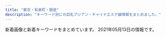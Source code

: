 ```yaml
---
title: "東京・有楽町・銀座"
description: "キーワード別にの巨乳アジアン・チャイナエステ嬢情報をまとめました。"
---
```


新着画像と新着キーワードをまとめています。
2021年05月13日の情報です。

<DmmAffiliateIns />
<KeywordTable
  shops={
    [
    {
        "station": "\u8305\u5834\u753a\u99c510\u756a\u51fa\u53e3",
        "url": "https://aroma.tyo.cm/",
        "name": "\u6975\u4e0a\u30e1\u30f3\u30ba\u30a2\u30ed\u30de\u65e5\u672c\u6a4b",
        "keywords": {},
        "img_links": []
    },
    {
        "keywords": {
            "C": 2,
            "D": 10,
            "86": 13,
            "E": 1
        },
        "url": "http://esthe-aroma.com/",
        "station": "\u99ac\u55b0\u6a2a\u5c71\u99c5A2\u51fa\u53e3",
        "name": "Miss.9\uff5e\u30df\u30b9.\u30ad\u30e5\u30a6\uff5e",
        "img_links": [
            "http://esthe-aroma.com/images/cg12.jpg",
            "http://esthe-aroma.com/images/icon_staff.png",
            "http://esthe-aroma.com/images/cg09.jpg",
            "http://esthe-aroma.com/images/cg13.jpg",
            "http://esthe-aroma.com/images/btn2.png",
            "http://esthe-aroma.com/images/cg11.jpg",
            "http://esthe-aroma.com/images/icon_info.png",
            "http://esthe-aroma.com/images/cg02.jpg",
            "http://esthe-aroma.com/images/end-info.png",
            "http://esthe-aroma.com/images/cg01.jpg",
            "http://esthe-aroma.com/images/photo01.jpg",
            "http://esthe-aroma.com/images/icon_top.png",
            "http://esthe-aroma.com/images/cg08.jpg",
            "http://esthe-aroma.com/images/cg04.jpg",
            "http://esthe-aroma.com/images/icon_concept.png",
            "http://esthe-aroma.com/images/photo03.jpg",
            "http://esthe-aroma.com/images/icon_tel.png",
            "http://esthe-aroma.com/images/mainImg_sub.jpg",
            "http://esthe-aroma.com/images/cg05.jpg",
            "http://esthe-aroma.com/images/qrc.jpg",
            "http://esthe-aroma.com/images/cg07.jpg",
            "http://esthe-aroma.com/images/cg03.jpg",
            "http://esthe-aroma.com/images/cg10.jpg",
            "http://esthe-aroma.com/images/photo02.jpg",
            "http://esthe-aroma.com/images/cg06.jpg"
        ]
    },
    {
        "keywords": {
            "86": 4,
            "F": 2,
            "C": 30
        },
        "station": "JR\u65b0\u65e5\u672c\u6a4b\u99c56\u756a\u51fa\u53e3",
        "img_links": [
            "https://melodyspa.tokyo/images/st/miho.jpg",
            "https://melodyspa.tokyo/images/share/pagetop.png",
            "https://melodyspa.tokyo/images/st/yuna2.jpg",
            "https://melodyspa.tokyo/images/st/rara2.jpg",
            "https://melodyspa.tokyo/images/st/you3.jpg",
            "https://melodyspa.tokyo/images/st/ringo.jpg",
            "https://melodyspa.tokyo/images/st/risa.jpg",
            "https://melodyspa.tokyo/images/st/yuna1.jpg",
            "https://melodyspa.tokyo/images/st/you.jpg",
            "https://melodyspa.tokyo/images/st/yuna.jpg",
            "https://melodyspa.tokyo/images/st/mina2.jpg",
            "https://melodyspa.tokyo/images/st/yuri.jpg",
            "https://melodyspa.tokyo/images/topimage/topimage.jpg",
            "https://melodyspa.tokyo/images/st/you2.jpg",
            "https://melodyspa.tokyo/images/st/mina.jpg"
        ],
        "url": "https://melodyspa.tokyo/",
        "name": "Melody Spa -\u30e1\u30ed\u30c7\u30a3 \u30b9\u30d1-"
    },
    {
        "name": "Evergrace-\u30a8\u30d0\u30fc\u30b0\u30ec\u30fc\u30b9-",
        "station": "\u6771\u65e5\u672c\u6a4b\u99c5A2\u51fa\u53e3",
        "url": "http://tokyo-relaxtime.asia/",
        "img_links": [
            "http://tokyo-relaxtime.asia/img/cast/yuka-01.jpg",
            "http://tokyo-relaxtime.asia/img/cast/alice-02.jpg",
            "http://tokyo-relaxtime.asia/img/slick/st-5.jpg",
            "http://tokyo-relaxtime.asia/img/cast/alice-04.jpg",
            "http://tokyo-relaxtime.asia/img/cast/ai-01.jpg",
            "http://tokyo-relaxtime.asia/img/slick/st-3.jpg",
            "http://tokyo-relaxtime.asia/img/cast/yuka-04.jpg",
            "http://tokyo-relaxtime.asia/img/slick/st-1.jpg",
            "http://tokyo-relaxtime.asia/img/cast/yuka-03.jpg",
            "http://tokyo-relaxtime.asia/img/cast/momo-02.jpg",
            "http://tokyo-relaxtime.asia/img/cast/yuka-02.jpg",
            "http://tokyo-relaxtime.asia/img/cast/momo-03.jpg",
            "http://tokyo-relaxtime.asia/img/cast/ai-02.jpg",
            "http://tokyo-relaxtime.asia/img/cast/ai-03.jpg",
            "http://tokyo-relaxtime.asia/img/cast/alice-01.jpg",
            "http://tokyo-relaxtime.asia/img/cast/alice-03.jpg",
            "http://tokyo-relaxtime.asia/img/cast/ai-04.jpg",
            "http://tokyo-relaxtime.asia/img/interior/lobby-1.jpg",
            "http://tokyo-relaxtime.asia/img/slick/st-4.jpg",
            "http://tokyo-relaxtime.asia/img/cast/miki-04.jpg",
            "http://tokyo-relaxtime.asia/img/cast/miki-01.jpg",
            "http://tokyo-relaxtime.asia/img/cast/momo-04.jpg",
            "http://tokyo-relaxtime.asia/img/cast/miki-03.jpg",
            "http://tokyo-relaxtime.asia/img/cast/miki-02.jpg",
            "http://tokyo-relaxtime.asia/img/cast/momo-01.jpg",
            "http://tokyo-relaxtime.asia/img/tw_mark.png",
            "http://tokyo-relaxtime.asia/img/slick/st-6.jpg",
            "http://tokyo-relaxtime.asia/img/interior/corridor-1.jpg"
        ],
        "keywords": {}
    },
    {
        "keywords": {
            "C": 15
        },
        "name": "\u7d05\u8449",
        "url": "http://arm-heal.com/",
        "img_links": [
            "http://arm-heal.com/pic/topimg4.png",
            "http://arm-heal.com/staff/hikari/01.jpg",
            "http://arm-heal.com/i/files/homeimg.jpg",
            "http://arm-heal.com/img/ttl_rec.png",
            "http://arm-heal.com/pic/topimg1.png",
            "http://arm-heal.com/img/corona.png",
            "http://arm-heal.com/staff/miki/01mb.jpg",
            "http://arm-heal.com/pic/topimg3.png",
            "http://arm-heal.com/staff/yuuyuu/01mb.jpg",
            "http://arm-heal.com/staff/aya/01mb.jpg",
            "http://arm-heal.com/staff/aya/01.jpg",
            "http://arm-heal.com/staff/miya/01.jpg",
            "http://arm-heal.com/img/att.png",
            "http://arm-heal.com/staff/yuki/01mb.jpg",
            "http://arm-heal.com/staff/hikari/01mb.jpg",
            "http://arm-heal.com/staff/miki/01.jpg",
            "http://arm-heal.com/img/ttl_mobile.png",
            "http://arm-heal.com/staff/miya/01mb.jpg",
            "http://arm-heal.com/img/ttl_staff.jpg",
            "http://arm-heal.com/pic/head.jpg",
            "http://arm-heal.com/pic/topimg5.png",
            "http://arm-heal.com/pic/topimg2.png",
            "http://arm-heal.com/staff/yuuyuu/01.jpg",
            "http://arm-heal.com/staff/yuki/01.jpg"
        ],
        "station": "\u516b\u4e01\u5800\u99c5A5\u53e3"
    },
    {
        "station": "\u4eba\u5f62\u753a\u99c5A6",
        "name": "\u5922\u306e\u90f7",
        "img_links": [
            "http://yume-sato.blue/uploads//sites/18/2020/09/news.jpg",
            "http://yume-sato.blue/uploads//sites/18/2020/09/s_staff.png",
            "http://yume-sato.blue/uploads//sites/18/2020/09/mobile-1.jpg",
            "http://yume-sato.blue/uploads//sites/18/2021/04/1-225x300.jpg",
            "http://yume-sato.blue/uploads//sites/18/2020/09/g6.jpg",
            "http://yume-sato.blue/uploads//sites/18/2020/09/g3-150x150.jpg",
            "http://yume-sato.blue/uploads//sites/18/2020/09/g4-150x150.jpg",
            "http://yume-sato.blue/uploads//sites/18/2020/09/top.jpg",
            "http://yume-sato.blue/uploads//sites/18/2020/09/g5-150x150.jpg",
            "http://yume-sato.blue/uploads//sites/18/2020/09/g2.jpg",
            "http://yume-sato.blue/uploads//sites/18/2020/09/g4.jpg",
            "http://yume-sato.blue/uploads//sites/18/2020/09/g2-150x150.jpg",
            "http://yume-sato.blue/uploads//sites/18/2020/10/g2.jpg",
            "http://yume-sato.blue/uploads//sites/18/2020/09/g6-150x150.jpg",
            "http://yume-sato.blue/uploads//sites/18/2020/09/g1-150x150.jpg",
            "http://yume-sato.blue/uploads//sites/18/2020/09/g5.jpg",
            "http://yume-sato.blue/uploads//sites/18/2021/04/1.jpg",
            "http://yume-sato.blue/uploads//sites/18/2020/12/gg.jpg",
            "http://yume-sato.blue/uploads//sites/18/2020/09/g3.jpg",
            "http://yume-sato.blue/uploads//sites/18/2020/09/pick.jpg",
            "http://yume-sato.blue/uploads//sites/18/2020/09/g1.jpg",
            "http://yume-sato.blue/uploads//sites/18/2020/12/gg-150x150.jpg",
            "http://yume-sato.blue/uploads//sites/18/2020/09/top1-1.jpg"
        ],
        "keywords": {},
        "url": "http://yume-sato.blue/"
    },
    {
        "keywords": {},
        "name": "\u30e9\u30d5\u30a3\u30fc\u30eb",
        "img_links": [],
        "station": "\u65b0\u65e5\u672c\u6a4b\u99c55\u756a\u51fa\u53e3",
        "url": "http://s-este.net/"
    },
    {
        "name": "\u3086\u3089\u308a\u9999",
        "station": "\u6c34\u5929\u5bae\u524d\u99c58\u756a\u51fa\u53e3",
        "url": "http://yurarika.work/",
        "img_links": [
            "http://yurarika.work/staff/aya1.jpg",
            "http://yurarika.work/staff/rara2.jpg",
            "http://yurarika.work/staff/mirai1.jpg",
            "http://yurarika.work/staff/mika.jpg",
            "http://yurarika.work/staff/aya.jpg",
            "http://yurarika.work/staff/rara1.jpg",
            "http://yurarika.work/staff/aya2.jpg",
            "http://yurarika.work/staff/mirai.jpg",
            "http://yurarika.work/staff/mika2.jpg",
            "http://yurarika.work/staff/mirai2.jpg",
            "http://yurarika.work/img/all/loader.png",
            "http://yurarika.work/staff/rara.jpg",
            "http://yurarika.work/staff/mika1.jpg"
        ],
        "keywords": {
            "C": 14,
            "88": 6,
            "86": 4,
            "85": 10,
            "D": 6
        }
    },
    {
        "url": "http://sweet-massage.work/",
        "name": "Sweet",
        "station": "\u8305\u5834\u753a\u99c53\u756a\u51fa\u53e3",
        "keywords": {
            "88": 3,
            "86": 6,
            "D": 6,
            "C": 3,
            "89": 3,
            "85": 3,
            "E": 6
        },
        "img_links": [
            "http://sweet-massage.work/img/s3.jpg",
            "http://sweet-massage.work/img/st02.jpg",
            "http://sweet-massage.work/sp/img/t-r.jpg",
            "http://sweet-massage.work/img/nos.jpg",
            "http://sweet-massage.work/sp/img/pic.jpg",
            "http://sweet-massage.work/img/st5.jpg",
            "http://sweet-massage.work/img/st3.jpg",
            "http://sweet-massage.work/img/st1.jpg",
            "http://sweet-massage.work/sp/img/t-o.jpg",
            "http://sweet-massage.work/sp/img/botton.jpg",
            "http://sweet-massage.work/sp/img/t-s.jpg",
            "http://sweet-massage.work/sp/img/st04.jpg",
            "http://sweet-massage.work/sp/img/s5.jpg",
            "http://sweet-massage.work/sp/img/info.jpg",
            "http://sweet-massage.work/img/s4.jpg",
            "http://sweet-massage.work/sp/img/st03.jpg",
            "http://sweet-massage.work/sp/img/s2.jpg",
            "http://sweet-massage.work/img/m1.png",
            "http://sweet-massage.work/sp/img/sys.jpg",
            "http://sweet-massage.work/img/st2.jpg",
            "http://sweet-massage.work/sp/img/time.jpg",
            "http://sweet-massage.work/sp/img/tit.jpg",
            "http://sweet-massage.work/sp/img/st005.jpg",
            "http://sweet-massage.work/img/sta3.jpg",
            "http://sweet-massage.work/sp/img/st02.jpg",
            "http://sweet-massage.work/sp/img/st5.jpg",
            "http://sweet-massage.work/sp/img/st2.jpg",
            "http://sweet-massage.work/img/st01.jpg",
            "http://sweet-massage.work/img/st04.jpg",
            "http://sweet-massage.work/sp/img/st01.jpg",
            "http://sweet-massage.work/sp/img/st3.jpg",
            "http://sweet-massage.work/sp/img/add.jpg",
            "http://sweet-massage.work/img/sta2.jpg",
            "http://sweet-massage.work/img/sta5.jpg",
            "http://sweet-massage.work/sp/img/pc.jpg",
            "http://sweet-massage.work/img/sta1.jpg",
            "http://sweet-massage.work/sp/img/st1.jpg",
            "http://sweet-massage.work/img/st4.jpg",
            "http://sweet-massage.work/img/s2.jpg",
            "http://sweet-massage.work/sp/img/tel.jpg",
            "http://sweet-massage.work/sp/img/s3.jpg",
            "http://sweet-massage.work/img/mobile-1.png",
            "http://sweet-massage.work/sp/img/t-a.jpg",
            "http://sweet-massage.work/img/s1.jpg",
            "http://sweet-massage.work/sp/img/t-t.jpg",
            "http://sweet-massage.work/img/s5.jpg",
            "http://sweet-massage.work/sp/img/st05.jpg",
            "http://sweet-massage.work/img/foot-body.jpg",
            "http://sweet-massage.work/img/sta4.jpg",
            "http://sweet-massage.work/img/st005.jpg",
            "http://sweet-massage.work/img/st03.jpg",
            "http://sweet-massage.work/sp/img/st4.jpg",
            "http://sweet-massage.work/img/st05.jpg",
            "http://sweet-massage.work/sp/img/s4.jpg",
            "http://sweet-massage.work/sp/img/add2.jpg"
        ]
    },
    {
        "img_links": [
            "http://prime-relax.work/img/head.jpg",
            "http://prime-relax.work/img/link20067.jpg",
            "http://prime-relax.work/img/st7.jpg",
            "http://prime-relax.work/sp/img/sta4.jpg",
            "http://prime-relax.work/sp/img/t-o.jpg",
            "http://prime-relax.work/img/st13.jpg",
            "http://prime-relax.work/img/sta13.jpg",
            "http://prime-relax.work/img/bottom.png",
            "http://prime-relax.work/img/st11.jpg",
            "http://prime-relax.work/sp/img/sta7.jpg",
            "http://prime-relax.work/img/st8.jpg",
            "http://prime-relax.work/sp/img/botton.jpg",
            "http://prime-relax.work/sp/img/add3.jpg",
            "http://prime-relax.work/sp/img/pc.jpg",
            "http://prime-relax.work/img/IMG_1699.jpg",
            "http://prime-relax.work/sp/img/p-7.jpg",
            "http://prime-relax.work/img/st013.jpg",
            "http://prime-relax.work/img/IMG_1709.jpg",
            "http://prime-relax.work/img/link10033.jpg",
            "http://prime-relax.work/sp/img/sta14.jpg",
            "http://prime-relax.work/sp/img/p-9.jpg",
            "http://prime-relax.work/img/body-.jpg",
            "http://prime-relax.work/sp/img/sta9.jpg",
            "http://prime-relax.work/img/eve.jpg",
            "http://prime-relax.work/img/IMG_1675.jpg",
            "http://prime-relax.work/img/st08.jpg",
            "http://prime-relax.work/img/sys.jpg",
            "http://prime-relax.work/img/sta7.jpg",
            "http://prime-relax.work/sp/img/info.jpg",
            "http://prime-relax.work/sp/img/sta13.jpg",
            "http://prime-relax.work/sp/img/tit.jpg",
            "http://prime-relax.work/sp/img/add.jpg",
            "http://prime-relax.work/sp/img/t-a.jpg",
            "http://prime-relax.work/sp/img/t-s.jpg",
            "http://prime-relax.work/img/IMG_1667.jpg",
            "http://prime-relax.work/img/sta4.jpg",
            "http://prime-relax.work/sp/img/time.jpg",
            "http://prime-relax.work/img/link-.jpg",
            "http://prime-relax.work/sp/img/sta11.jpg",
            "http://prime-relax.work/sp/img/sys.jpg",
            "http://prime-relax.work/img/sta8.jpg",
            "http://prime-relax.work/sp/img/sta8.jpg",
            "http://prime-relax.work/img/mo.png",
            "http://prime-relax.work/sp/img/t-r.jpg",
            "http://prime-relax.work/img/bottom-.png",
            "http://prime-relax.work/img/link300100.jpg",
            "http://prime-relax.work/img/st07.jpg",
            "http://prime-relax.work/sp/img/sta5.jpg",
            "http://prime-relax.work/img/st14.jpg",
            "http://prime-relax.work/sp/img/cam.jpg",
            "http://prime-relax.work/img/sta12.jpg",
            "http://prime-relax.work/img/st5.jpg",
            "http://prime-relax.work/img/st4.jpg",
            "http://prime-relax.work/sp/img/p-8.jpg",
            "http://prime-relax.work/img/st12.jpg",
            "http://prime-relax.work/img/sta9.jpg",
            "http://prime-relax.work/sp/img/pic.jpg",
            "http://prime-relax.work/img/st04.jpg",
            "http://prime-relax.work/sp/img/add2.jpg",
            "http://prime-relax.work/img/st9.jpg",
            "http://prime-relax.work/sp/img/t-t.jpg",
            "http://prime-relax.work/sp/img/sta12.jpg",
            "http://prime-relax.work/img/sta14.jpg",
            "http://prime-relax.work/img/sta5.jpg",
            "http://prime-relax.work/sp/img/tel.jpg",
            "http://prime-relax.work/img/st014.jpg",
            "http://prime-relax.work/img/sta11.jpg"
        ],
        "station": "\u99ac\u55b0\u753a\u99c51\u756a\u51fa\u53e3",
        "url": "http://prime-relax.work/",
        "keywords": {
            "82": 1,
            "E": 1,
            "87": 4,
            "84": 5,
            "C": 7,
            "86": 7,
            "88": 1,
            "D": 10
        },
        "name": "PRIME\u30fb\u30d7\u30e9\u30a4\u30e0"
    },
    {
        "img_links": [
            "http://luna-shine.info/uploads/lunashine/2019/04/e5beaee4bfa1e59bbee78987_2019031616274791.jpg",
            "http://luna-shine.info/uploads/lunashine/2013/01/room-5.jpg",
            "http://luna-shine.info/uploads/lunashine/2015/03/11111.jpg",
            "http://luna-shine.info/uploads/lunashine/2013/01/room-1.jpg",
            "http://luna-shine.info/uploads/lunashine/2013/01/room-2.jpg",
            "http://luna-shine.info/uploads/lunashine/2015/12/qqe59bbee7898720151214133747.jpg",
            "http://luna-shine.info/uploads/lunashine/2018/05/2.jpg",
            "http://luna-shine.info/uploads/lunashine/2017/03/saki.jpg",
            "http://luna-shine.info/uploads/lunashine/2015/04/1111_e589afe69cac.jpg",
            "http://luna-shine.info/uploads/lunashine/images/rq01.jpg",
            "http://luna-shine.info/uploads/lunashine/2019/04/bottom.jpg",
            "http://luna-shine.info/uploads/lunashine/2015/04/1111_e589afe69cac1.jpg",
            "http://luna-shine.info/uploads/lunashine/2013/01/room-7.jpg",
            "http://luna-shine.info/uploads/lunashine/2019/05/e5beaee4bfa1e59bbee78987_20190517131309.jpg",
            "http://luna-shine.info/uploads/lunashine/2014/06/image-15.jpeg",
            "http://luna-shine.info/uploads/lunashine/images/picup.png",
            "http://luna-shine.info/uploads/lunashine/2013/11/e381afe3828be3818b-1000x1333.jpg",
            "http://luna-shine.info/uploads/lunashine/2013/10/e381bfe3818d2_e589afe69cac.jpg",
            "http://luna-shine.info/uploads/lunashine/2012/12/topview1.jpg",
            "http://luna-shine.info/uploads/lunashine/2013/01/qiu-1.jpg",
            "http://luna-shine.info/uploads/lunashine/2013/10/4_e589afe69cac.jpg",
            "http://luna-shine.info/uploads/lunashine/2015/01/0.jpg",
            "http://luna-shine.info/uploads/lunashine/2019/03/e5beaee4bfa1e59bbee78987_201903141535171.jpg",
            "http://luna-shine.info/uploads/lunashine/2013/01/img_0370_e589afe69cac-276x368.jpg",
            "http://luna-shine.info/uploads/lunashine/2014/05/22.jpg",
            "http://luna-shine.info/uploads/lunashine/2014/06/image-14.jpeg",
            "http://luna-shine.info/uploads/lunashine/2012/12/topview4.jpg",
            "http://luna-shine.info/uploads/lunashine/2013/05/p1020464_e589afe69cac.jpg",
            "http://luna-shine.info/uploads/lunashine/2013/01/room-11.jpg",
            "http://luna-shine.info/uploads/lunashine/2015/01/2_e589afe69cac.jpg",
            "http://luna-shine.info/uploads/lunashine/2013/01/room-6.jpg",
            "http://luna-shine.info/uploads/lunashine/2019/04/tel.jpg",
            "http://luna-shine.info/uploads/lunashine/images/new_d.jpg",
            "http://luna-shine.info/uploads/lunashine/2014/04/image_e589afe69cac.png",
            "http://luna-shine.info/uploads/lunashine/2016/11/31.jpg",
            "http://luna-shine.info/uploads/lunashine/2013/01/room-10.jpg",
            "http://luna-shine.info/uploads/lunashine/2015/01/11.jpg",
            "http://luna-shine.info/uploads/lunashine/2019/04/e5beaee4bfa1e59bbee78987_201903161627478.jpg",
            "http://luna-shine.info/uploads/lunashine/2013/10/e381bfe382841_e589afe69cac.jpg",
            "http://luna-shine.info/uploads/lunashine/2019/07/qqe59bbee78987201504181707251.jpg",
            "http://luna-shine.info/uploads/lunashine/2016/12/img_4240.jpg",
            "http://luna-shine.info/uploads/lunashine/2013/01/img_0427_e589afe69cac-276x368.jpg",
            "http://luna-shine.info/uploads/lunashine/2019/03/e5beaee4bfa1e59bbee78987_201903161627476.jpg",
            "http://luna-shine.info/uploads/lunashine/2019/05/e5beaee4bfa1e59bbee78987_201905171313091.jpg",
            "http://luna-shine.info/uploads/lunashine/2013/01/room-8.jpg",
            "http://luna-shine.info/uploads/lunashine/2015/03/8dbe4d07b4f1258c30f14b30e60c1466.png",
            "http://luna-shine.info/uploads/lunashine/images/new_tit.jpg",
            "http://luna-shine.info/uploads/lunashine/2015/03/171f728230a16701d87b9e61ba70edf8.png",
            "http://luna-shine.info/uploads/lunashine/2017/04/22221.jpg",
            "http://luna-shine.info/uploads/lunashine/2019/04/e5beaee4bfa1e59bbee78987_201903161627475.jpg",
            "http://luna-shine.info/uploads/lunashine/2012/12/topview0.jpg",
            "http://luna-shine.info/uploads/lunashine/2012/12/topview3.jpg",
            "http://luna-shine.info/uploads/lunashine/2013/01/room-9.jpg",
            "http://luna-shine.info/uploads/lunashine/2019/12/e5beaee4bfa1e59bbee78987_201912071546181.jpg",
            "http://luna-shine.info/uploads/lunashine/2019/01/e5beaee4bfa1e59bbee78987_20190124144601.jpg",
            "http://luna-shine.info/uploads/lunashine/2014/06/9c1b42356edc1bb51d040e0a1783fa97.png",
            "http://luna-shine.info/uploads/lunashine/2014/05/naomi1-276x3583.jpg",
            "http://luna-shine.info/uploads/lunashine/2013/11/e381afe3828be3818befbc92-1000x1333.jpg",
            "http://luna-shine.info/uploads/lunashine/2012/12/mailmaka.jpg",
            "http://luna-shine.info/uploads/lunashine/2019/04/flash1.jpg",
            "http://luna-shine.info/uploads/lunashine/2014/05/naomi1-276x3584.jpg",
            "http://luna-shine.info/uploads/lunashine/2012/12/mobile.jpg",
            "http://luna-shine.info/uploads/lunashine/2013/01/room-3.jpg",
            "http://luna-shine.info/uploads/lunashine/images/rq03.jpg",
            "http://luna-shine.info/uploads/lunashine/2015/09/1-12041z120344c1_e589afe69cac_e589afe69cac.jpg",
            "http://luna-shine.info/uploads/lunashine/2020/01/e5beaee4bfa1e59bbee78987_20190517131309.jpg",
            "http://luna-shine.info/uploads/lunashine/2013/10/e381bfe38286e3818d-5_e589afe69cac.jpg",
            "http://luna-shine.info/uploads/lunashine/2013/10/e38182e38286e381bf3_e589afe69cac.jpg",
            "http://luna-shine.info/uploads/lunashine/images/no-photo.jpg",
            "http://luna-shine.info/uploads/lunashine/2019/12/e5beaee4bfa1e59bbee78987_20191207154634.jpg",
            "http://luna-shine.info/uploads/lunashine/2017/03/saki1.jpg",
            "http://luna-shine.info/uploads/lunashine/2015/06/image1-266x4001.jpg",
            "http://luna-shine.info/uploads/lunashine/2013/03/img_0522_e589afe69cac-1000x1333.jpg"
        ],
        "url": "http://luna-shine.info/",
        "station": "\u5c0f\u4f1d\u99ac\u753a\u99c53\u756a\u51fa\u53e3",
        "name": "\u30eb\u30ca\u30b7\u30e3\u30a4\u30f3",
        "keywords": {
            "82": 3,
            "84": 3,
            "87": 12,
            "F": 6,
            "\u30bb\u30af\u30b7\u30fc": 1,
            "86": 6,
            "E": 13,
            "81": 3,
            "88": 21,
            "85": 6,
            "89": 21,
            "D": 30,
            "\u80f8": 2,
            "G": 6,
            "C": 12
        }
    },
    {
        "keywords": {
            "86": 1,
            "89": 1,
            "91": 1,
            "D": 2,
            "83": 1,
            "E": 3,
            "C": 3,
            "85": 3,
            "90": 1,
            "G": 1,
            "93": 1,
            "87": 1
        },
        "station": "JR\u6771\u4eac\u99c5\u516b\u91cd\u6d32\u5317\u53e3",
        "name": "For you",
        "img_links": [
            "http://f-relaxe.net/images/index_18.jpg",
            "http://f-relaxe.net/images/index_08.jpg",
            "http://f-relaxe.net/images/index_17.jpg",
            "http://f-relaxe.net/girl/012.jpg",
            "http://f-relaxe.net/images/info_11.jpg",
            "http://f-relaxe.net/images/sub_15.jpg",
            "http://f-relaxe.net/girl/024.jpg",
            "http://f-relaxe.net/images/index_14.jpg",
            "http://f-relaxe.net/images/index_13.jpg",
            "http://f-relaxe.net/girl/011a.jpg",
            "http://f-relaxe.net/images/index_06.jpg",
            "http://f-relaxe.net/girl/07a.jpg",
            "http://f-relaxe.net/girl/08.jpg",
            "http://f-relaxe.net/girl/010.jpg",
            "http://f-relaxe.net/girl/09a.jpg",
            "http://f-relaxe.net/girl/00.jpg",
            "http://f-relaxe.net/girl/017.jpg",
            "http://f-relaxe.net/images/02.jpg",
            "http://f-relaxe.net/images/line.jpg",
            "http://f-relaxe.net/images/index_16.jpg",
            "http://f-relaxe.net/images/index_119.jpg",
            "http://f-relaxe.net/girl/010a.jpg",
            "http://f-relaxe.net/images/info.jpg",
            "http://f-relaxe.net/girl/013a.jpg",
            "http://f-relaxe.net/images/staff_11.jpg",
            "http://f-relaxe.net/images/index_04.jpg",
            "http://f-relaxe.net/girl/09.jpg",
            "http://f-relaxe.net/girl/012a.jpg",
            "http://f-relaxe.net/images/index_09.jpg",
            "http://f-relaxe.net/images/rec_11.jpg",
            "http://f-relaxe.net/images/01.jpg",
            "http://f-relaxe.net/images/index_05.jpg",
            "http://f-relaxe.net/girl/02.jpg",
            "http://f-relaxe.net/images/index_01.jpg",
            "http://f-relaxe.net/girl/011.jpg",
            "http://f-relaxe.net/girl/07.jpg",
            "http://f-relaxe.net/girl/02a.jpg",
            "http://f-relaxe.net/images/index_10.jpg",
            "http://f-relaxe.net/images/sub_10.jpg",
            "http://f-relaxe.net/images/sub_12.jpg",
            "http://f-relaxe.net/images/index_03.jpg",
            "http://f-relaxe.net/girl/08a.jpg",
            "http://f-relaxe.net/girl/04.jpg",
            "http://f-relaxe.net/images/index_07.jpg",
            "http://f-relaxe.net/images/rec.jpg",
            "http://f-relaxe.net/girl/013.jpg",
            "http://f-relaxe.net/images/index_12.jpg",
            "http://f-relaxe.net/images/03.jpg"
        ],
        "url": "http://f-relaxe.net"
    },
    {
        "url": "http://cocosia-massage.work/",
        "img_links": [
            "http://cocosia-massage.work/sp/img/t-t.jpg",
            "http://cocosia-massage.work/sp/img/botton.jpg",
            "http://cocosia-massage.work/sp/img/t-r.jpg",
            "http://cocosia-massage.work/sp/img/st4.jpg",
            "http://cocosia-massage.work/sp/img/cam4.jpg",
            "http://cocosia-massage.work/img/r9.jpg",
            "http://cocosia-massage.work/img/sta5.jpg",
            "http://cocosia-massage.work/sp/img/cam2.jpg",
            "http://cocosia-massage.work/img/st3.jpg",
            "http://cocosia-massage.work/img/newf.jpg",
            "http://cocosia-massage.work/sp/img/st6.jpg",
            "http://cocosia-massage.work/sp/img/t-t2.jpg",
            "http://cocosia-massage.work/img/xmas.png",
            "http://cocosia-massage.work/img/nos.jpg",
            "http://cocosia-massage.work/sp/img/acc.jpg",
            "http://cocosia-massage.work/img/sta2.jpg",
            "http://cocosia-massage.work/sp/img/cam3.jpg",
            "http://cocosia-massage.work/img/st4.jpg",
            "http://cocosia-massage.work/img/sta1.jpg",
            "http://cocosia-massage.work/sp/img/st1.jpg",
            "http://cocosia-massage.work/img/st2.jpg",
            "http://cocosia-massage.work/sp/img/p-6.jpg",
            "http://cocosia-massage.work/sp/img/st2.jpg",
            "http://cocosia-massage.work/sp/img/st5.jpg",
            "http://cocosia-massage.work/sp/img/qr.jpg",
            "http://cocosia-massage.work/img/sta3.jpg",
            "http://cocosia-massage.work/img/head2.jpg",
            "http://cocosia-massage.work/sp/img/t-s.jpg",
            "http://cocosia-massage.work/img/st1.jpg",
            "http://cocosia-massage.work/sp/img/p-4.jpg",
            "http://cocosia-massage.work/sp/img/st3.jpg",
            "http://cocosia-massage.work/img/st6.jpg",
            "http://cocosia-massage.work/sp/img/sys.jpg",
            "http://cocosia-massage.work/sp/img/rec.jpg",
            "http://cocosia-massage.work/sp/img/p-5.jpg",
            "http://cocosia-massage.work/sp/img/info.jpg",
            "http://cocosia-massage.work/img/news.jpg",
            "http://cocosia-massage.work/img/acc.jpg",
            "http://cocosia-massage.work/sp/img/cam1.jpg",
            "http://cocosia-massage.work/img/cncp.jpg",
            "http://cocosia-massage.work/sp/img/p-3.jpg",
            "http://cocosia-massage.work/sp/img/pc.jpg",
            "http://cocosia-massage.work/img/st5.jpg",
            "http://cocosia-massage.work/img/conc.jpg",
            "http://cocosia-massage.work/img/sta6.jpg",
            "http://cocosia-massage.work/img/fla-1.jpg",
            "http://cocosia-massage.work/img/fla-2.jpg",
            "http://cocosia-massage.work/img/sta4.jpg"
        ],
        "name": "COCOSIA",
        "keywords": {
            "F": 5,
            "85": 16,
            "87": 2,
            "E": 2,
            "C": 22,
            "88": 5,
            "D": 8
        },
        "station": "\u4eba\u5f62\u753a\u99c5A1\u51fa\u53e3"
    },
    {
        "keywords": {
            "C": 6,
            "87": 6,
            "D": 27,
            "86": 18,
            "88": 3,
            "85": 6
        },
        "img_links": [
            "http://www.hitomebore.esjp.info/files/016.jpg",
            "http://www.hitomebore.esjp.info/images/m3.jpg",
            "http://www.hitomebore.esjp.info/files/013.jpg",
            "http://www.hitomebore.esjp.info/files/008.jpg",
            "http://www.hitomebore.esjp.info/files/007.jpg",
            "http://www.hitomebore.esjp.info/images/m4.jpg",
            "http://www.hitomebore.esjp.info/files/011.jpg",
            "http://www.hitomebore.esjp.info/files/009.jpg",
            "http://www.hitomebore.esjp.info/images/m1.jpg",
            "http://www.hitomebore.esjp.info/images/mainImg_sub.jpg",
            "http://www.hitomebore.esjp.info/files/010.jpg",
            "http://www.hitomebore.esjp.info/files/012.jpg",
            "http://www.hitomebore.esjp.info/images/m2.jpg",
            "http://www.hitomebore.esjp.info/files/015.jpg",
            "http://www.hitomebore.esjp.info/files/014.jpg",
            "http://www.hitomebore.esjp.info/images/btn2.png",
            "http://www.hitomebore.esjp.info/images/mainImg2.jpg",
            "http://www.hitomebore.esjp.info/files/002.jpg"
        ],
        "name": "\u3072\u3068\u3081\u307c\u308c",
        "station": "\u65b0\u5bcc\u753a\u99c53\u756a\u51fa\u53e3",
        "url": "http://www.hitomebore.esjp.info/"
    },
    {
        "name": "\u60a0",
        "station": "JR\u6771\u4eac\u99c5\u516b\u91cd\u6d32\u53e3",
        "url": "http://koikst.xyz/",
        "img_links": [
            "http://koikst.xyz/_src/20885997/up.png",
            "http://koikst.xyz/_src/20886066/slider2.png",
            "http://koikst.xyz/_src/20886059/sign.png",
            "http://koikst.xyz/_src/20886005/wechatimg35.jpg",
            "http://koikst.xyz/_src/20886283/img20170527114635169213.png",
            "http://koikst.xyz/_src/20886233/906ab10dd05fdcaee1fa99bd6e5779ea.jpg",
            "http://koikst.xyz/_src/20886060/index_33.png",
            "http://koikst.xyz/_src/20885809/www.cman.png",
            "http://koikst.xyz/_src/20886111/_dsf0778_pp.jpg",
            "http://koikst.xyz/_src/20886019/up.png",
            "http://koikst.xyz/_src/20886092/therapist-ito.jpg",
            "http://koikst.xyz/_src/20886058/sign.png",
            "http://sunflower.jp.net/1.jpg",
            "http://koikst.xyz/_src/20886062/index_35.png",
            "http://koikst.xyz/_src/20886008/_k3_6019.jpg",
            "http://sunflower.jp.net/6.jpg",
            "http://koikst.xyz/_src/20886231/_dsf0770_pp.jpg",
            "http://koikst.xyz/_src/20885836/sign.jpg",
            "http://koikst.xyz/_src/20886303/07958eda583eff2b24876adf03c0a434.jpg",
            "http://koikst.xyz/_src/20885845/up.png",
            "http://koikst.xyz/_src/51067433/wechatimg726.jpg",
            "http://koikst.xyz/_src/20886122/up.png",
            "http://koikst.xyz/_src/20886300/media-20170919.jpg",
            "http://koikst.xyz/_src/20886009/img_2917.jpg",
            "http://sunflower.jp.net/3.jpg",
            "http://koikst.xyz/_src/20886035/up.png",
            "http://koikst.xyz/_src/20886222/up.png",
            "http://koikst.xyz/_src/20886063/index_36.png",
            "http://koikst.xyz/_src/21089124/img20180325193504865361.png",
            "http://koikst.xyz/_src/51067435/wechatimg725.jpg",
            "http://koikst.xyz/_src/20886010/img_3017.jpg",
            "http://koikst.xyz/_src/20991736/t02200330_0640096013249885015.jpg",
            "http://koikst.xyz/_src/20886061/index_34.png",
            "http://koikst.xyz/_src/20885828/up.png",
            "http://koikst.xyz/_src/20886103/up.png",
            "http://koikst.xyz/_src/20886006/wechatimg36.jpg",
            "http://koikst.xyz/_src/20886064/index_37.png",
            "http://koikst.xyz/_src/20886308/t02200330_0640096013249885015.jpg",
            "http://sunflower.jp.net/5.jpg",
            "http://sunflower.jp.net/2.jpg",
            "http://koikst.xyz/_src/20886007/_k3_6020.jpg",
            "http://koikst.xyz/_src/20886287/9c88380aa0315ec9292225a3223d62d9.jpg",
            "http://koikst.xyz/_src/20886229/_dsf0778_pp.jpg",
            "http://koikst.xyz/_src/20886310/wechatimg405.jpg",
            "http://koikst.xyz/_src/20886211/07958eda583eff2b24876adf03c0a434.jpg",
            "http://koikst.xyz/_src/51067437/wechatimg724.jpg",
            "http://koikst.xyz/_src/51067440/wechatimg723.jpg",
            "http://koikst.xyz/_src/20885811/up.png",
            "http://koikst.xyz/_src/20886065/index_38.png",
            "http://koikst.xyz/_src/20886148/therapist-ito.jpg",
            "http://koikst.xyz/_src/20886235/t02200330_0640096013249885015.jpg",
            "http://koikst.xyz/_src/20886305/therapist-ito.jpg"
        ],
        "keywords": {
            "C": 2,
            "E": 3,
            "85": 2,
            "89": 3
        }
    },
    {
        "station": "\u6771\u9280\u5ea7\u99c5A7\u51fa\u53e3",
        "name": "Tiara-\u30c6\u30a4\u30a2\u30e9-",
        "keywords": {
            "89": 1,
            "C": 1,
            "D": 4,
            "E": 1,
            "87": 1
        },
        "url": "https://est-tiara.info/",
        "img_links": [
            "https://est-tiara.info/staffPhoto/b20210304095845.jpg",
            "https://est-tiara.info/staffPhoto/b20210304100121.jpg",
            "https://est-tiara.info/js/sliderLine/slide_prev.png",
            "https://est-tiara.info/staffPhoto/s20201016083828.jpg",
            "https://est-tiara.info/staffPhoto/b20210304100038.jpg",
            "https://est-tiara.info/images/gallery/r4.jpg",
            "https://est-tiara.info/images/gallery/r7.jpg",
            "https://est-tiara.info/staffPhoto/s20201016083614.jpg",
            "https://est-tiara.info/staffPhoto/b20201016083614.jpg",
            "https://est-tiara.info/staffPhoto/b20210304095623.jpg",
            "https://est-tiara.info/images/mobile.png",
            "https://est-tiara.info/images/gallery/r3.jpg",
            "https://est-tiara.info/images/gallery/r6.jpg",
            "https://est-tiara.info/staffPhoto/b20201016083828.jpg",
            "https://est-tiara.info/images/gallery/r8.jpg",
            "https://est-tiara.info/js/sliderLine/slide_next.png",
            "https://est-tiara.info/images/gallery/r1.jpg",
            "https://est-tiara.info/images/returnBtn.png",
            "https://est-tiara.info/staffPhoto/s20210304100121.jpg",
            "https://est-tiara.info/staffPhoto/s20210304095845.jpg",
            "https://est-tiara.info/images/gallery/r2.jpg",
            "https://est-tiara.info/images/gallery/r5.jpg",
            "https://est-tiara.info/staffPhoto/s20210304100038.jpg",
            "https://est-tiara.info/uploadfiles/Image/campaignEstTiaraInfo.jpg",
            "https://est-tiara.info/staffPhoto/b20210304095739.jpg",
            "https://est-tiara.info/staffPhoto/s20210304095623.jpg",
            "https://est-tiara.info/staffPhoto/s20210304095739.jpg"
        ]
    },
    {
        "station": "\u6771\u9280\u5ea7\u99c55\u756a\u51fa\u53e3",
        "keywords": {
            "E": 4,
            "85": 3,
            "D": 10,
            "88": 1,
            "87": 3,
            "89": 1,
            "F": 1,
            "86": 7
        },
        "img_links": [
            "http://toukasui.jpn.mn/photos/sites/49/2020/09/202009151644200.jpg",
            "http://toukasui.jpn.mn/images/room3.jpg",
            "http://toukasui.jpn.mn/photos/sites/49/2019/07/2019070111270334.jpg",
            "http://toukasui.jpn.mn/photos/sites/49/2019/11/2019111002374421.jpg",
            "http://toukasui.jpn.mn/images/news.jpg",
            "http://toukasui.jpn.mn/photos/sites/49/2021/04/2021041715313779.jpg",
            "http://toukasui.jpn.mn/photos/sites/49/2021/04/2021040817571791.jpg",
            "http://toukasui.jpn.mn/photos/sites/49/2019/03/2019030615101559.jpg",
            "http://toukasui.jpn.mn/images/top.jpg",
            "http://toukasui.jpn.mn/photos/sites/49/2019/09/2019091616543823.jpg",
            "http://toukasui.jpn.mn/images/pick.jpg",
            "http://toukasui.jpn.mn/images/s_staff.png",
            "http://toukasui.jpn.mn/images/room4.jpg",
            "http://toukasui.jpn.mn/images/room1.jpg",
            "http://toukasui.jpn.mn/photos/sites/49/2019/02/2019021519245846.jpg",
            "http://toukasui.jpn.mn/images/face.jpg",
            "http://toukasui.jpn.mn/photos/sites/49/2019/08/2019081010463794.jpg",
            "http://toukasui.jpn.mn/photos/sites/49/2018/11/2018110702420266.jpg",
            "http://toukasui.jpn.mn/photos/sites/49/2019/08/2019082510480041.jpg",
            "http://toukasui.jpn.mn/images/room2.jpg",
            "http://toukasui.jpn.mn/photos/sites/49/2019/06/2019061711394937.jpg",
            "http://toukasui.jpn.mn/photos/sites/49/2018/11/2018111701424587.jpg",
            "http://toukasui.jpn.mn/photos/sites/49/2019/02/2019020710305082.jpg",
            "http://toukasui.jpn.mn/images/mobile.jpg",
            "http://toukasui.jpn.mn/photos/sites/49/2018/12/2018121411170742.jpg"
        ],
        "name": "\u6843\u82b1\u6c34*\u3068\u3046\u304b\u3059\u3044",
        "url": "http://toukasui.jpn.mn/"
    },
    {
        "url": "http://www.comodo.relaxjp.info/",
        "img_links": [
            "http://www.comodo.relaxjp.info/files/011.jpg",
            "http://www.comodo.relaxjp.info/images/bj1.jpg",
            "http://www.comodo.relaxjp.info/images/bj3.jpg",
            "http://www.comodo.relaxjp.info/files/013-02.jpg",
            "http://www.comodo.relaxjp.info/files/001-02.jpg",
            "http://www.comodo.relaxjp.info/files/005-02.jpg",
            "http://www.comodo.relaxjp.info/files/015-03.jpg",
            "http://www.comodo.relaxjp.info/files/001-03.jpg",
            "http://www.comodo.relaxjp.info/files/011-02.jpg",
            "http://www.comodo.relaxjp.info/images/top.png",
            "http://www.comodo.relaxjp.info/files/014.jpg",
            "http://www.comodo.relaxjp.info/files/012-03.jpg",
            "http://www.comodo.relaxjp.info/files/003-03.jpg",
            "http://www.comodo.relaxjp.info/files/013-03.jpg",
            "http://www.comodo.relaxjp.info/files/010-03.jpg",
            "http://www.comodo.relaxjp.info/images/s_info.jpg",
            "http://www.comodo.relaxjp.info/images/s_news.jpg",
            "http://www.comodo.relaxjp.info/images/s_link.jpg",
            "http://www.comodo.relaxjp.info/files/001.jpg",
            "http://www.comodo.relaxjp.info/files/014-03.jpg",
            "http://www.comodo.relaxjp.info/files/002-03.jpg",
            "http://www.comodo.relaxjp.info/files/005.jpg",
            "http://www.comodo.relaxjp.info/files/012-02.jpg",
            "http://www.comodo.relaxjp.info/files/010.jpg",
            "http://www.comodo.relaxjp.info/files/015-02.jpg",
            "http://www.comodo.relaxjp.info/files/012.jpg",
            "http://www.comodo.relaxjp.info/files/003.jpg",
            "http://www.comodo.relaxjp.info/files/014-02.jpg",
            "http://www.comodo.relaxjp.info/files/002-02.jpg",
            "http://www.comodo.relaxjp.info/files/002.jpg",
            "http://www.comodo.relaxjp.info/images/hua.jpg",
            "http://www.comodo.relaxjp.info/files/003-02.jpg",
            "http://www.comodo.relaxjp.info/files/015.jpg",
            "http://www.comodo.relaxjp.info/files/011-03.jpg",
            "http://www.comodo.relaxjp.info/files/013.jpg",
            "http://www.comodo.relaxjp.info/files/010-02.jpg",
            "http://www.comodo.relaxjp.info/files/005-03.jpg",
            "http://www.comodo.relaxjp.info/images/s_staff.jpg"
        ],
        "keywords": {
            "E": 1,
            "88": 1,
            "C": 1,
            "90": 1,
            "D": 7,
            "85": 2,
            "87": 6
        },
        "station": "\u99ac\u55b0\u6a2a\u5c71\u99c5A2\u51fa\u53e3",
        "name": "COMODO -\u30b3\u30e2\u30c9-"
    },
    {
        "img_links": [
            "http://e-berry.work/sp/staff/nene.jpg",
            "http://e-berry.work/sp/img/nene1.jpg",
            "http://e-berry.work/sp/img/hikari1.jpg",
            "http://e-berry.work/sp/images/int1.png",
            "http://e-berry.work/img/nene1.jpg",
            "http://e-berry.work/img/yoko1.jpg",
            "http://e-berry.work/img/rina1.jpg",
            "http://e-berry.work/sp/images/newsb.png",
            "http://e-berry.work/sp/images/b2.jpg",
            "http://e-berry.work/sp/staff/yoko.jpg",
            "http://e-berry.work/images/tgirl.jpg",
            "http://e-berry.work/sp/images/interior_t.png",
            "http://e-berry.work/images/staff_t.jpg",
            "http://e-berry.work/sp/images/tel.png",
            "http://e-berry.work/sp/img/yoko1.jpg",
            "http://e-berry.work/sp/images/topgirl.png",
            "http://e-berry.work/sp/images/head.jpg",
            "http://e-berry.work/images/10.jpg",
            "http://e-berry.work/sp/images/10.jpg",
            "http://e-berry.work/sp/staff/moka.jpg",
            "http://e-berry.work/staff/moka.jpg",
            "http://e-berry.work/staff/aya.jpg",
            "http://e-berry.work/sp/images/footer.jpg",
            "http://e-berry.work/sp/images/9.jpg",
            "http://e-berry.work/sp/img/aya1.jpg",
            "http://e-berry.work/images/rec2.jpg",
            "http://e-berry.work/sp/images/rec2.png",
            "http://e-berry.work/sp/images/concept.jpg",
            "http://e-berry.work/sp/staff/natumi.jpg",
            "http://e-berry.work/sp/staff/hikari.jpg",
            "http://e-berry.work/img/aya1.jpg",
            "http://e-berry.work/sp/img/moka1.jpg",
            "http://e-berry.work/images/int2.jpg",
            "http://e-berry.work/sp/img/ayumi1.jpg",
            "http://e-berry.work/sp/staff/haruka.jpg",
            "http://e-berry.work/sp/images/news.png",
            "http://e-berry.work/staff/rina.jpg",
            "http://e-berry.work/sp/img/haruka1.jpg",
            "http://e-berry.work/sp/images/ac1.jpg",
            "http://e-berry.work/sp/images/sys1.png",
            "http://e-berry.work/images/sys3.jpg",
            "http://e-berry.work/images/9.jpg",
            "http://e-berry.work/images/sys2.jpg",
            "http://e-berry.work/images/interior_t.jpg",
            "http://e-berry.work/staff/ayumi.jpg",
            "http://e-berry.work/staff/haruka.jpg",
            "http://e-berry.work/images/b1.jpg",
            "http://e-berry.work/images/int1.jpg",
            "http://e-berry.work/images/sm.jpg",
            "http://e-berry.work/sp/images/staff_t.png",
            "http://e-berry.work/images/news_t.jpg",
            "http://e-berry.work/sp/images/newface.png",
            "http://e-berry.work/images/ac1.jpg",
            "http://e-berry.work/sp/img/natumi1.jpg",
            "http://e-berry.work/images/sys1.jpg",
            "http://e-berry.work/images/concept.jpg",
            "http://e-berry.work/sp/images/b1.jpg",
            "http://e-berry.work/images/rec1.jpg",
            "http://e-berry.work/sp/images/sys2.png",
            "http://e-berry.work/staff/nene.jpg",
            "http://e-berry.work/img/hikari1.jpg",
            "http://e-berry.work/images/newsb.png",
            "http://e-berry.work/sp/img/rina1.jpg",
            "http://e-berry.work/sp/images/sys3.png",
            "http://e-berry.work/img/haruka1.jpg",
            "http://e-berry.work/images/b2.jpg",
            "http://e-berry.work/sp/img/ai1.jpg",
            "http://e-berry.work/staff/hikari.jpg",
            "http://e-berry.work/img/ai1.jpg",
            "http://e-berry.work/img/natumi1.jpg",
            "http://e-berry.work/staff/natumi.jpg",
            "http://e-berry.work/sp/staff/ayumi.jpg",
            "http://e-berry.work/sp/images/rec1.jpg",
            "http://e-berry.work/staff/yoko.jpg",
            "http://e-berry.work/sp/staff/rina.jpg",
            "http://e-berry.work/sp/staff/aya.jpg",
            "http://e-berry.work/images/newface.jpg",
            "http://e-berry.work/img/ayumi1.jpg",
            "http://e-berry.work/img/moka1.jpg",
            "http://e-berry.work/sp/images/int2.png",
            "http://e-berry.work/images/head.jpg",
            "http://e-berry.work/staff/ai.jpg",
            "http://e-berry.work/sp/staff/ai.jpg"
        ],
        "keywords": {},
        "station": "\u6c34\u5929\u5bae\u524d\u99c56\u756a\u51fa\u53e3",
        "name": "\u30a2\u30ed\u30de\u30a2\u30ea\u30a2",
        "url": "http://e-berry.work/index.html"
    },
    {
        "keywords": {
            "\u30bb\u30af\u30b7\u30fc": 3,
            "88": 1
        },
        "url": "https://ningyocho-esthe.work/",
        "img_links": [
            "https://ningyocho-esthe.work/images/dream/common/header_phone_pc.png",
            "https://ningyocho-esthe.work/images/dream/staff/imgapp_3.jpg",
            "https://ningyocho-esthe.work/images/dream/common/gallery_06.png",
            "https://ningyocho-esthe.work/images/dream/common/gallery_02.png",
            "https://ningyocho-esthe.work/images/dream/staff/2.jpg",
            "https://ningyocho-esthe.work/images/dream/nvpuai2.jpeg",
            "https://ningyocho-esthe.work/images/dream/home/image_03.png",
            "https://ningyocho-esthe.work/images/dream/common/gallery_07.png",
            "https://ningyocho-esthe.work/images/dream/home/image_01.png",
            "https://ningyocho-esthe.work/images/dream/common/credit_01.png",
            "https://ningyocho-esthe.work/images/dream/common/header_info.png",
            "https://ningyocho-esthe.work/images/dream/common/gallery_03.png",
            "https://ningyocho-esthe.work/images/dream/home/image_02.png",
            "https://ningyocho-esthe.work/images/dream/common/gallery_01.png",
            "https://ningyocho-esthe.work/images/dream/common/credit_03.png",
            "https://ningyocho-esthe.work/images/dream/staff/\u30ca\u30ca.jpg",
            "https://ningyocho-esthe.work/images/dream/staff/3.jpg",
            "https://ningyocho-esthe.work/images/dream/staff/ni.jpeg",
            "https://ningyocho-esthe.work/images/dream/common/gallery_08.png",
            "https://ningyocho-esthe.work/images/dream/staff/\u3042\u307f.jpg",
            "https://ningyocho-esthe.work/images/dream/home/teaser.png",
            "https://ningyocho-esthe.work/images/dream/common/side_bnr_02.png",
            "https://ningyocho-esthe.work/images/dream/staff/imgapp6.jpg",
            "https://ningyocho-esthe.work/images/dream/common/gallery_10.png",
            "https://ningyocho-esthe.work/images/dream/common/gallery_04.png",
            "https://ningyocho-esthe.work/images/dream/common/gallery_09.png",
            "https://ningyocho-esthe.work/images/dream/staff/1.jpg",
            "https://ningyocho-esthe.work/images/dream/common/side_bnr_01.png",
            "https://ningyocho-esthe.work/images/dream/common/credit_02.png",
            "https://ningyocho-esthe.work/images/dream/staff/13.jpg",
            "https://ningyocho-esthe.work/images/dream/common/gallery_05.png",
            "https://ningyocho-esthe.work/images/dream/staff/imgapp_1.jpg"
        ],
        "name": "Dream",
        "station": "\u4eba\u5f62\u753a\u99c5A1\u51fa\u53e3"
    },
    {
        "station": "\u8305\u5834\u753a\u99c52\u756a\u51fa\u53e3",
        "img_links": [
            "https://kayabacho-mensesthe.com/wp/wp-content/uploads/2021/01/yuna.jpg",
            "https://kayabacho-mensesthe.com/wp/wp-content/uploads/2019/07/misaki.jpg",
            "https://kayabacho-mensesthe.com/wp/wp-content/uploads/2020/08/ayaka-1.jpg",
            "https://kayabacho-mensesthe.com/staff/nao-s1.jpg",
            "https://kayabacho-mensesthe.com/room/room-l4.jpg",
            "https://kayabacho-mensesthe.com/staff/misaki-s1.jpg",
            "https://kayabacho-mensesthe.com/staff/rin-s1.jpg",
            "https://kayabacho-mensesthe.com/images/top3.jpg",
            "https://kayabacho-mensesthe.com/room/room-l7.jpg",
            "https://kayabacho-mensesthe.com/staff/yuna-s1.jpg",
            "https://kayabacho-mensesthe.com/wp/wp-content/uploads/2020/10/aki-s1-150x150.jpg",
            "https://kayabacho-mensesthe.com/images/clear.png",
            "https://kayabacho-mensesthe.com/wp/wp-content/uploads/2019/12/emi.jpg",
            "https://kayabacho-mensesthe.com/images/top1.jpg",
            "https://kayabacho-mensesthe.com/wp/wp-content/uploads/2019/12/IMG_8988.jpg",
            "https://kayabacho-mensesthe.com/wp/wp-content/uploads/2020/11/urara3.jpg",
            "https://kayabacho-mensesthe.com/wp/wp-content/uploads/2020/08/ayaka-1-200x300.jpg",
            "https://kayabacho-mensesthe.com/images/mensesthe.jpg",
            "https://kayabacho-mensesthe.com/images/footer-l.png",
            "https://kayabacho-mensesthe.com/wp/wp-content/uploads/2019/12/misaki.jpg",
            "https://kayabacho-mensesthe.com/images/footer-r.png",
            "https://kayabacho-mensesthe.com/room/room-l2.jpg",
            "https://kayabacho-mensesthe.com/icon/yelp.png",
            "https://kayabacho-mensesthe.com/staff/emi-s1.jpg",
            "https://kayabacho-mensesthe.com/wp/wp-content/uploads/2020/12/yuki.jpg",
            "https://kayabacho-mensesthe.com/staff/aki-s1.jpg",
            "https://kayabacho-mensesthe.com/images/flower.png",
            "https://kayabacho-mensesthe.com/staff/miyu-s1.jpg",
            "https://kayabacho-mensesthe.com/room/room-l5.jpg",
            "https://kayabacho-mensesthe.com/images/main1.jpg",
            "https://kayabacho-mensesthe.com/room/room-l8.jpg",
            "https://kayabacho-mensesthe.com/icon/twitter.png",
            "https://kayabacho-mensesthe.com/staff/urara-s1.jpg",
            "https://kayabacho-mensesthe.com/room/room-l1.jpg",
            "https://kayabacho-mensesthe.com/room/room-l6.jpg",
            "https://kayabacho-mensesthe.com/images/main4.jpg",
            "https://kayabacho-mensesthe.com/wp/wp-content/uploads/2019/08/mimi.jpg",
            "https://kayabacho-mensesthe.com/images/main2.jpg",
            "https://kayabacho-mensesthe.com/wp/wp-content/uploads/2020/02/miyu.jpg",
            "https://kayabacho-mensesthe.com/icon/line.png",
            "https://kayabacho-mensesthe.com/link/mens-esthe.png",
            "https://kayabacho-mensesthe.com/staff/aoi-s1.jpg",
            "https://kayabacho-mensesthe.com/images/main3.jpg",
            "https://kayabacho-mensesthe.com/wp/wp-content/uploads/2019/12/mitsuki.jpg",
            "https://kayabacho-mensesthe.com/images/top2.jpg",
            "https://kayabacho-mensesthe.com/icon/facebook.png",
            "https://kayabacho-mensesthe.com/room/room-l3.jpg",
            "https://kayabacho-mensesthe.com/staff/mimi-s1.jpg",
            "https://kayabacho-mensesthe.com/staff/ayaka-s1.jpg"
        ],
        "name": "Spa Ananda",
        "keywords": {
            "E": 5,
            "C": 12,
            "D": 13
        },
        "url": "https://kayabacho-mensesthe.com/"
    },
    {
        "url": "http://xn--vckg5a5c7c8c1czd.in.net/",
        "name": "\u7652\u3057\u306e\u6d77",
        "img_links": [
            "http://xn--vckg5a5c7c8c1czd.in.net/images/staff_images/top_small_2.jpg",
            "http://xn--vckg5a5c7c8c1czd.in.net/images/an_1_06.jpg",
            "http://xn--vckg5a5c7c8c1czd.in.net/images/slider/slide1s.jpg",
            "http://xn--vckg5a5c7c8c1czd.in.net/images/an_2_07.jpg",
            "http://xn--vckg5a5c7c8c1czd.in.net/images/no.png",
            "http://xn--vckg5a5c7c8c1czd.in.net/images/staff_images/cg2.jpg",
            "http://xn--vckg5a5c7c8c1czd.in.net/images/slider/slide3s.jpg",
            "http://xn--vckg5a5c7c8c1czd.in.net/images/an_1_04.jpg",
            "http://xn--vckg5a5c7c8c1czd.in.net/images/staff_images/top_small_17.jpg",
            "http://xn--vckg5a5c7c8c1czd.in.net/images/staff_images/top_small_5.jpg",
            "http://xn--vckg5a5c7c8c1czd.in.net/images/staff_images/cg16.jpg",
            "http://xn--vckg5a5c7c8c1czd.in.net/images/an_2_06.jpg",
            "http://xn--vckg5a5c7c8c1czd.in.net/images/an_1_07.jpg",
            "http://xn--vckg5a5c7c8c1czd.in.net/images/QRcode.jpg",
            "http://xn--vckg5a5c7c8c1czd.in.net/images/slider/slide2.jpg",
            "http://xn--vckg5a5c7c8c1czd.in.net/images/an_2_02.jpg",
            "http://xn--vckg5a5c7c8c1czd.in.net/images/index_01.jpg",
            "http://xn--vckg5a5c7c8c1czd.in.net/images/an_2_05.jpg",
            "http://xn--vckg5a5c7c8c1czd.in.net/images/staff_images/cg1.jpg",
            "http://xn--vckg5a5c7c8c1czd.in.net/images/staff_images/top_small_14.jpg",
            "http://xn--vckg5a5c7c8c1czd.in.net/images/an_2_03.jpg",
            "http://xn--vckg5a5c7c8c1czd.in.net/images/staff_images/cg17.jpg",
            "http://xn--vckg5a5c7c8c1czd.in.net/images/staff_images/cg14.jpg",
            "http://xn--vckg5a5c7c8c1czd.in.net/images/slider/slide1.jpg",
            "http://xn--vckg5a5c7c8c1czd.in.net/images/staff_images/top_small_1.jpg",
            "http://xn--vckg5a5c7c8c1czd.in.net/images/slider/slide3.jpg",
            "http://xn--vckg5a5c7c8c1czd.in.net/images/slider/slide2s.jpg",
            "http://xn--vckg5a5c7c8c1czd.in.net/images/staff_images/cg5.jpg",
            "http://xn--vckg5a5c7c8c1czd.in.net/images/an_2_04.jpg",
            "http://xn--vckg5a5c7c8c1czd.in.net/images/staff_images/top_small_16.jpg",
            "http://xn--vckg5a5c7c8c1czd.in.net/images/an_1_02.jpg",
            "http://xn--vckg5a5c7c8c1czd.in.net/images/an_1_03.jpg"
        ],
        "keywords": {
            "E": 4,
            "86": 24,
            "D": 20
        },
        "station": "\u65b0\u5bcc\u753a\u99c5"
    },
    {
        "name": "Angela",
        "url": "http://www.kayabatyo-massage.work/",
        "img_links": [
            "http://www.kayabatyo-massage.work/staff/kaoru.jpg",
            "http://www.kayabatyo-massage.work/images/mainvisual_02_s.jpg",
            "http://www.kayabatyo-massage.work/images/recruit/nagare_06.png",
            "http://www.kayabatyo-massage.work/images/mainvisual_01_s.jpg",
            "http://www.kayabatyo-massage.work/images/mainvisual_02.jpg",
            "http://www.kayabatyo-massage.work/images/sw_tel.png",
            "http://www.kayabatyo-massage.work/images/mainvisual_01.jpg",
            "http://www.kayabatyo-massage.work/images/recruit/nagare_07.png",
            "http://www.kayabatyo-massage.work/staff/hinata.jpg",
            "http://www.kayabatyo-massage.work/images/recruit/point_06.png",
            "http://www.kayabatyo-massage.work/images/recruit/point_05.png",
            "http://www.kayabatyo-massage.work/images/recruit/nagare_01.jpg",
            "http://www.kayabatyo-massage.work/images/head_therapist.jpg",
            "http://www.kayabatyo-massage.work/images/icon_ranking_03.png",
            "http://www.kayabatyo-massage.work/images/recruit/req_03.jpg",
            "http://www.kayabatyo-massage.work/images/no_image.jpg",
            "http://www.kayabatyo-massage.work/images/recruit/point_03.png",
            "http://www.kayabatyo-massage.work/staff/nanami.jpg",
            "http://www.kayabatyo-massage.work/images/recruit/point_09.png",
            "http://www.kayabatyo-massage.work/images/recruit/nagare_05.png",
            "http://www.kayabatyo-massage.work/images/sw_home.png",
            "http://www.kayabatyo-massage.work/images/recruit/point_04.png",
            "http://www.kayabatyo-massage.work/images/icon_ranking_02.png",
            "http://www.kayabatyo-massage.work/images/recruit/sp_mainvisual.jpg",
            "http://www.kayabatyo-massage.work/images/recruit/point_07.png",
            "http://www.kayabatyo-massage.work/images/icon_new.png",
            "http://www.kayabatyo-massage.work/images/recruit/nagare_03.jpg",
            "http://www.kayabatyo-massage.work/images/head_interior.jpg",
            "http://www.kayabatyo-massage.work/images/icon_ranking_01.png",
            "http://www.kayabatyo-massage.work/images/trigger.jpg",
            "http://www.kayabatyo-massage.work/images/recruit/nagare_02.jpg",
            "http://www.kayabatyo-massage.work/images/recruit/point_08.png",
            "http://www.kayabatyo-massage.work/images/recruit/message_03.png"
        ],
        "station": "\u8305\u5834\u753a\u99c511\u756a\u51fa\u53e3",
        "keywords": {}
    },
    {
        "img_links": [
            "http://sakura.relaxnabi.com/css/nav/nav-002.png",
            "http://sakura.relaxnabi.com/css/nav/nav-001.png",
            "http://sakura.relaxnabi.com/css/nav/nav-006.png",
            "http://sakura.relaxnabi.com/css/nav/nav-004.png",
            "http://sakura.relaxnabi.com/css/topleft01.png",
            "http://sakura.relaxnabi.com/css/staff/staff17.jpg",
            "http://sakura.relaxnabi.com/css/tel03.png",
            "http://sakura.relaxnabi.com/css/staff/staff02.jpg",
            "http://sakura.relaxnabi.com/css/staff/staff06.jpg",
            "http://sakura.relaxnabi.com/css/staff/staff13.jpg",
            "http://sakura.relaxnabi.com/css/topleft02.png",
            "http://sakura.relaxnabi.com/css/staff/staff14a.jpg",
            "http://sakura.relaxnabi.com/css/nav/nav-005.png",
            "http://sakura.relaxnabi.com/css/cam01.png",
            "http://sakura.relaxnabi.com/css/topright02.jpg",
            "http://sakura.relaxnabi.com/css/staff/staff04.jpg",
            "http://sakura.relaxnabi.com/css/staff/staff17-b.jpg",
            "http://sakura.relaxnabi.com/css/nav/nav-003.png"
        ],
        "name": "\u685c\uff5e\u3055\u304f\u3089\uff5e",
        "keywords": {
            "89": 3,
            "C": 4,
            "D": 3,
            "87": 2
        },
        "station": "\u8305\u5834\u753a\u99c51\u756a\u51fa\u53e3",
        "url": "http://sakura.relaxnabi.com/"
    },
    {
        "url": "https://angel-love.tyo.cm/",
        "keywords": {
            "86": 18,
            "87": 18,
            "D": 54,
            "83": 9,
            "85": 27,
            "E": 18
        },
        "img_links": [
            "https://angel-love.tyo.cm/images/room1.jpg",
            "https://angel-love.tyo.cm/photos/sites/27/2021/03/202103300138536.jpg",
            "https://angel-love.tyo.cm/images/room4.jpg",
            "https://angel-love.tyo.cm/images/news_bj3.jpg",
            "https://angel-love.tyo.cm/images/s3.jpg",
            "https://angel-love.tyo.cm/images/room2.jpg",
            "https://angel-love.tyo.cm/images/mobile.jpg",
            "https://angel-love.tyo.cm/images/room3.jpg",
            "https://angel-love.tyo.cm/images/s_news.jpg",
            "https://angel-love.tyo.cm/photos/sites/27/2021/04/2021041903175212.jpg",
            "https://angel-love.tyo.cm/photos/sites/27/2021/04/2021041903193760.jpg",
            "https://angel-love.tyo.cm/images/info.jpg",
            "https://angel-love.tyo.cm/images/news_bj1.jpg",
            "https://angel-love.tyo.cm/photos/sites/27/2021/03/2021031704243422.jpg",
            "https://angel-love.tyo.cm/photos/sites/27/2021/03/2021031704243332.jpg",
            "https://angel-love.tyo.cm/photos/sites/27/2021/04/2021041909433771.jpg",
            "https://angel-love.tyo.cm/images/s_staff.png",
            "https://angel-love.tyo.cm/photos/sites/27/2021/04/2021041903203173.jpg",
            "https://angel-love.tyo.cm/images/top.jpg",
            "https://angel-love.tyo.cm/images/s1.jpg",
            "https://angel-love.tyo.cm/photos/sites/27/2021/03/2021033001385486.jpg"
        ],
        "station": "\u9280\u5ea7\u99c5A5\u51fa\u53e3",
        "name": "Angel Love"
    },
    {
        "name": "Lotus\uff5e\u30ed\u30fc\u30bf\u30b9\uff5e",
        "url": "http://missyou-esthe.com/",
        "keywords": {
            "85": 2,
            "86": 14,
            "87": 4
        },
        "img_links": [
            "http://missyou-esthe.com/img/cg13.jpg",
            "http://missyou-esthe.com/img/tt18.jpg",
            "http://missyou-esthe.com/img/cg07.jpg",
            "http://missyou-esthe.com/img/mr1.jpg",
            "http://missyou-esthe.com/img/f1.jpg",
            "http://missyou-esthe.com/img/cg02.jpg",
            "http://missyou-esthe.com/img/cg14.jpg",
            "http://missyou-esthe.com/img/no.png",
            "http://missyou-esthe.com/img/cg09.jpg",
            "http://missyou-esthe.com/img/tt17.jpg",
            "http://missyou-esthe.com/img/cg091.jpg",
            "http://missyou-esthe.com/img/cg10.jpg",
            "http://missyou-esthe.com/img/cg01.jpg",
            "http://missyou-esthe.com/img/tt11.jpg",
            "http://missyou-esthe.com/img/cg06.jpg",
            "http://missyou-esthe.com/img/tt4.jpg",
            "http://missyou-esthe.com/img/cg08.jpg",
            "http://missyou-esthe.com/img/cg05.jpg",
            "http://missyou-esthe.com/img/tt12.jpg",
            "http://missyou-esthe.com/img/cg04.jpg",
            "http://missyou-esthe.com/img/tt1.jpg",
            "http://missyou-esthe.com/img/tt21.jpg",
            "http://missyou-esthe.com/img/t2.jpg",
            "http://missyou-esthe.com/img/tt19.jpg",
            "http://missyou-esthe.com/img/lin.jpg",
            "http://missyou-esthe.com/img/tt20.jpg",
            "http://missyou-esthe.com/img/tt15.jpg",
            "http://missyou-esthe.com/img/cg03.jpg",
            "http://missyou-esthe.com/img/f.jpg",
            "http://missyou-esthe.com/img/eve.jpg",
            "http://missyou-esthe.com/img/cg11.jpg",
            "http://missyou-esthe.com/img/tt13.jpg",
            "http://missyou-esthe.com/img/t3.jpg",
            "http://missyou-esthe.com/img/tt16.jpg",
            "http://missyou-esthe.com/img/tt2.jpg",
            "http://missyou-esthe.com/img/tt14.jpg",
            "http://missyou-esthe.com/img/t1.jpg"
        ],
        "station": "\u65b0\u5bcc\u753a\u99c53\u756a\u51fa\u53e3"
    }
]
}
/>
<DmmAffiliateScript />
